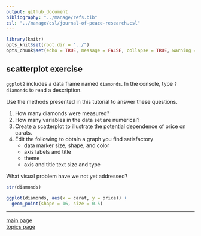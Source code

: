 ```yaml
---
output: github_document
bibliography: "../manage/refs.bib" 
csl: "../manage/csl/journal-of-peace-research.csl"
---
```


```r
library(knitr)
opts_knit$set(root.dir = "../")
opts_chunk$set(echo = TRUE, message = FALSE, collapse = TRUE, warning = FALSE, cache = TRUE, cache.path = "tut-03-cache/09-", fig.path = "tut-03-images/09-")
```

## scatterplot exercise

`ggplot2` includes a data frame named `diamonds`. In the console, type `?diamonds` to read a description. 

Use the methods presented in this tutorial to answer these questions. 

1. How many diamonds were measured?  
2. How many variables in the data set are numerical?  
2. Create a scatterplot to illustrate the potential dependence of price on carats.  
3. Edit the following to obtain a graph you find satisfactory 
    - data marker size, shape, and color 
    - axis labels and title
    - theme
    - axis and title text size and type 

What visual problem have we not yet addressed? 

```r
str(diamonds)

ggplot(diamonds, aes(x = carat, y = price)) +
  geom_point(shape = 16, size = 0.5)
```





---

[main page](../README.md)<br> 
[topics page](../README-by-topic.md)
